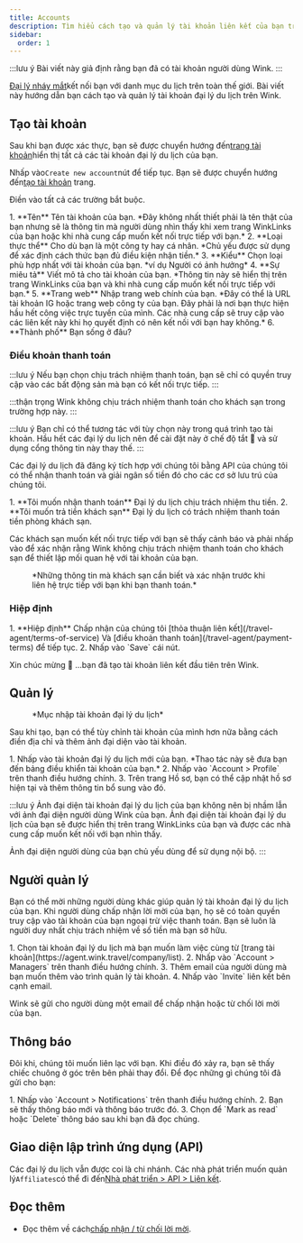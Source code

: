 ```yaml
---
title: Accounts
description: Tìm hiểu cách tạo và quản lý tài khoản liên kết của bạn trên Wink.
sidebar:
  order: 1
---
```


:::lưu ý
Bài viết này giả định rằng bạn đã có tài khoản người dùng Wink.
:::

[Đại lý nháy mắt](https://agent.wink.travel)kết nối bạn với danh mục du lịch trên toàn thế giới. Bài viết này hướng dẫn bạn cách tạo và quản lý tài khoản đại lý du lịch trên Wink.

## Tạo tài khoản

Sau khi bạn được xác thực, bạn sẽ được chuyển hướng đến[trang tài khoản](https://agent.wink.travel/company/list)hiển thị tất cả các tài khoản đại lý du lịch của bạn.

Nhấp vào`Create new account`nút để tiếp tục. Bạn sẽ được chuyển hướng đến[tạo tài khoản](https://agent.wink.travel/company/create) trang.

Điền vào tất cả các trường bắt buộc.

<Steps>
  1. **Tên** Tên tài khoản của bạn. *Đây không nhất thiết phải là tên thật của bạn nhưng sẽ là thông tin mà người dùng nhìn thấy khi xem trang WinkLinks của bạn hoặc khi nhà cung cấp muốn kết nối trực tiếp với bạn.*
  2. **Loại thực thể** Cho dù bạn là một công ty hay cá nhân. *Chủ yếu được sử dụng để xác định cách thức bạn đủ điều kiện nhận tiền.*
  3. **Kiểu** Chọn loại phù hợp nhất với tài khoản của bạn. *ví dụ Người có ảnh hưởng*
  4. **Sự miêu tả** Viết mô tả cho tài khoản của bạn. *Thông tin này sẽ hiển thị trên trang WinkLinks của bạn và khi nhà cung cấp muốn kết nối trực tiếp với bạn.*
  5. **Trang web** Nhập trang web chính của bạn. *Đây có thể là URL tài khoản IG hoặc trang web công ty của bạn. Đây phải là nơi bạn thực hiện hầu hết công việc trực tuyến của mình. Các nhà cung cấp sẽ truy cập vào các liên kết này khi họ quyết định có nên kết nối với bạn hay không.*
  6. **Thành phố** Bạn sống ở đâu?
</Steps>


### Điều khoản thanh toán

:::lưu ý
Nếu bạn chọn chịu trách nhiệm thanh toán, bạn sẽ chỉ có quyền truy cập vào các bất động sản mà bạn có kết nối trực tiếp.
:::

:::thận trọng
Wink không chịu trách nhiệm thanh toán cho khách sạn trong trường hợp này.
:::

:::lưu ý
Bạn chỉ có thể tương tác với tùy chọn này trong quá trình tạo tài khoản. Hầu hết các đại lý du lịch nên để cài đặt này ở chế độ tắt 🛑 và sử dụng cổng thông tin này thay thế.
:::

Các đại lý du lịch đã đăng ký tích hợp với chúng tôi bằng API của chúng tôi có thể nhận thanh toán và giải ngân số tiền đó cho các cơ sở lưu trú của chúng tôi.

<Steps>
  1. **Tôi muốn nhận thanh toán** Đại lý du lịch chịu trách nhiệm thu tiền.
  2. **Tôi muốn trả tiền khách sạn** Đại lý du lịch có trách nhiệm thanh toán tiền phòng khách sạn.
</Steps>


Các khách sạn muốn kết nối trực tiếp với bạn sẽ thấy cảnh báo và phải nhấp vào để xác nhận rằng Wink không chịu trách nhiệm thanh toán cho khách sạn để thiết lập mối quan hệ với tài khoản của bạn.

<figure>
  <CloudinaryImage width="700" height="220" resize="scale" quality="best" alt="Tài sản thừa nhận mối quan hệ TA" src="academy/property-ta-agreement" errorImage="noimage_opaque_nyrtl0.png" />

  <figcaption>*Những thông tin mà khách sạn cần biết và xác nhận trước khi liên hệ trực tiếp với bạn khi bạn thanh toán.*</figcaption>
</figure>


### Hiệp định

<Steps>
  1. **Hiệp định** Chấp nhận của chúng tôi [thỏa thuận liên kết](/travel-agent/terms-of-service) Và [điều khoản thanh toán](/travel-agent/payment-terms) để tiếp tục.
  2. Nhấp vào `Save` cái nút.
</Steps>


Xin chúc mừng 🎉 ...bạn đã tạo tài khoản liên kết đầu tiên trên Wink.

## Quản lý

<figure>
  <CloudinaryImage width="350" height="445" resize="scale" quality="best" alt="Tài khoản đại lý du lịch" src="academy/travel-agent" errorImage="noimage_opaque_nyrtl0.png" />

  <figcaption>*Mục nhập tài khoản đại lý du lịch*</figcaption>
</figure>


Sau khi tạo, bạn có thể tùy chỉnh tài khoản của mình hơn nữa bằng cách điền địa chỉ và thêm ảnh đại diện vào tài khoản.

<Steps>
  1. Nhấp vào tài khoản đại lý du lịch mới của bạn. *Thao tác này sẽ đưa bạn đến bảng điều khiển tài khoản của bạn.*
  2. Nhấp vào `Account > Profile` trên thanh điều hướng chính.
  3. Trên trang Hồ sơ, bạn có thể cập nhật hồ sơ hiện tại và thêm thông tin bổ sung vào đó.
</Steps>


:::lưu ý
Ảnh đại diện tài khoản đại lý du lịch của bạn không nên bị nhầm lẫn với ảnh đại diện người dùng Wink của bạn. Ảnh đại diện tài khoản đại lý du lịch của bạn sẽ được hiển thị trên trang WinkLinks của bạn và được các nhà cung cấp muốn kết nối với bạn nhìn thấy.

Ảnh đại diện người dùng của bạn chủ yếu dùng để sử dụng nội bộ.
:::

## Người quản lý

Bạn có thể mời những người dùng khác giúp quản lý tài khoản đại lý du lịch của bạn. Khi người dùng chấp nhận lời mời của bạn, họ sẽ có toàn quyền truy cập vào tài khoản của bạn ngoại trừ việc thanh toán. Bạn sẽ luôn là người duy nhất chịu trách nhiệm về số tiền mà bạn sở hữu.

<Steps>
  1. Chọn tài khoản đại lý du lịch mà bạn muốn làm việc cùng từ [trang tài khoản](https://agent.wink.travel/company/list).
  2. Nhấp vào `Account > Managers` trên thanh điều hướng chính.
  3. Thêm email của người dùng mà bạn muốn thêm vào trình quản lý tài khoản.
  4. Nhấp vào `Invite` liên kết bên cạnh email.
</Steps>


Wink sẽ gửi cho người dùng một email để chấp nhận hoặc từ chối lời mời của bạn.

## Thông báo

Đôi khi, chúng tôi muốn liên lạc với bạn. Khi điều đó xảy ra, bạn sẽ thấy chiếc chuông ở góc trên bên phải thay đổi.
Để đọc những gì chúng tôi đã gửi cho bạn:

<Steps>
  1. Nhấp vào `Account > Notifications` trên thanh điều hướng chính.
  2. Bạn sẽ thấy thông báo mới và thông báo trước đó.
  3. Chọn để `Mark as read` hoặc `Delete` thông báo sau khi bạn đã đọc chúng.
</Steps>


## Giao diện lập trình ứng dụng (API)

Các đại lý du lịch vẫn được coi là chi nhánh. Các nhà phát triển muốn quản lý`Affiliates`có thể đi đến[Nhà phát triển > API > Liên kết](/developers/apis/#affiliate-api).

## Đọc thêm

* Đọc thêm về cách[chấp nhận / từ chối lời mời](/user/invites).

